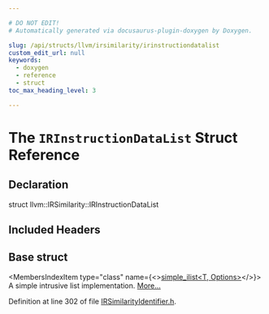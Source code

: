 ```yaml
---

# DO NOT EDIT!
# Automatically generated via docusaurus-plugin-doxygen by Doxygen.

slug: /api/structs/llvm/irsimilarity/irinstructiondatalist
custom_edit_url: null
keywords:
  - doxygen
  - reference
  - struct
toc_max_heading_level: 3

---
```





# The `IRInstructionDataList` Struct Reference

<DoxygenPage pluginConfig={pluginConfig}>



## Declaration

<CodeBlock>struct llvm::IRSimilarity::IRInstructionDataList</CodeBlock>

## Included Headers

<IncludesList>
<IncludesListItem
  filePath="llvm/Analysis/IRSimilarityIdentifier.h"
  permalink="/docs/api/files/include/include/llvm/include/llvm/analysis/irsimilarityidentifier-h"
  isLocal="true" />
</IncludesList>

## Base struct

<MembersIndex>

<MembersIndexItem
  type="class"
  name={<><a href="/docs/api/classes/llvm/simple-ilist">simple&#95;ilist&lt;T, Options&gt;</a></>}>
A simple intrusive list implementation. <a href="/docs/api/classes/llvm/simple-ilist/#details">More...</a>
</MembersIndexItem>

</MembersIndex>


Definition at line 302 of file <a href="/docs/api/files/include/include/llvm/include/llvm/analysis/irsimilarityidentifier-h">IRSimilarityIdentifier.h</a>.

</DoxygenPage>
